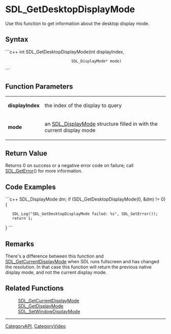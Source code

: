 <!-- pragma section-numbers off -->
<!-- pragma disable-camelcase -->

= SDL_GetDesktopDisplayMode =
Use this function to get information about the desktop display mode.


== Syntax ==
```c++
int SDL_GetDesktopDisplayMode(int              displayIndex,
                              SDL_DisplayMode* mode)
```

== Function Parameters ==
{|
|'''displayIndex'''
|the index of the display to query
|-
|'''mode'''
|an [[SDL_DisplayMode]] structure filled in with the current display mode
|}

== Return Value ==
Returns 0 on success or a negative error code on failure; call [[SDL_GetError]]() for more information.

== Code Examples ==
```c++
SDL_DisplayMode dm;
if (SDL_GetDesktopDisplayMode(0, &dm) != 0) {
    SDL_Log("SDL_GetDesktopDisplayMode failed: %s", SDL_GetError());
    return 1;
}
```

== Remarks ==
There's a difference between this function and [[SDL_GetCurrentDisplayMode]] when SDL runs fullscreen and has changed the resolution. In that case this function will return the previous native display mode, and not the current display mode.

== Related Functions ==
:[[SDL_GetCurrentDisplayMode]]
:[[SDL_GetDisplayMode]]
:[[SDL_SetWindowDisplayMode]]

----
[[CategoryAPI]], [[CategoryVideo]]
